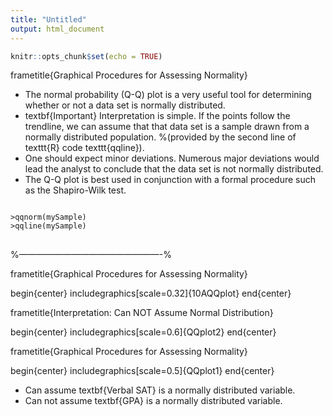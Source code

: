 ```yaml
---
title: "Untitled"
output: html_document
---
```


```r
knitr::opts_chunk$set(echo = TRUE)
```

<p>

frametitle{Graphical Procedures for Assessing Normality}


 * The normal probability (Q-Q) plot is a very useful tool for determining whether or not a data set is normally distributed.
 * textbf{Important} Interpretation is simple. If the points follow the trendline, we can assume that that data set is a sample drawn from a normally distributed population.
%(provided by the second line of texttt{R} code texttt{qqline}).
 * One should expect minor deviations. Numerous major deviations would lead the analyst to conclude that the data set is not normally distributed.
 * The Q-Q plot is best used in conjunction with a formal procedure such as the Shapiro-Wilk test.


<pre>
<code>
>qqnorm(mySample)
>qqline(mySample)
</code>
</pre>
<p>


%-------------------------------------------------%


frametitle{Graphical Procedures for Assessing Normality}

begin{center}
includegraphics[scale=0.32]{10AQQplot}
end{center}




frametitle{Interpretation: Can NOT Assume Normal Distribution}

begin{center}
includegraphics[scale=0.6]{QQplot2}
end{center}




frametitle{Graphical Procedures for Assessing Normality}

begin{center}
includegraphics[scale=0.5]{QQplot1}
end{center}

 * Can assume textbf{Verbal SAT} is a normally distributed variable.
 * Can not assume textbf{GPA} is a normally distributed variable.

\documentclass{beamer}

\usepackage{amsmath}
\usepackage{amssymb}
\usepackage{graphics}

\begin{document}

\section*{Checking for Normality}
\begin{frame}
\frametitle{Normal Probability Plots}
\Large
\begin{itemize}
\item A normal distribution is often a reasonable model for the data. Without inspecting the data, however, it is risky to assume a normal distribution. 

\item There are a number of graphs that can be used to check the deviations of the data from the normal distribution. 

\end{itemize}

---
title: "Normal Probability plots (qqplots)"
author: "Kevin O'Brien"
date: "Friday, April 17, 2015"
output: html_document
---

`qqnorm` is a generic function the default method of which produces a normal QQ plot of the values in y. `qqline` adds a trendline to a normal quantile-quantile plot which passes through the first and third quartiles.

If the points on the plot follow the trendline, then the data can be considered to be normally distributed. The procedure is best used in conjunction with formal hypothesis tests, such as the **Shapiro-Wilk** test.

```r
summary(mtcars$mpg)
```

### Implementation with R
```r
qqnorm(mtcars$mpg)
qqline(mtcars$mpg, pch=18, col="red")
```
Reasonably safe to assume Normality.
```r
shapiro.test(mtcars$mpg)
```
High p-value, so we fail to reject the null hypothesis that the data is normally distributed. Again, reasonably safe to assume Normality.

\frametitle{Normal Probability Plots}
\Large
\begin{itemize}
\item A histogram is an example of a graph that can be used to check normality. \item Here, the histogram should reveal a bell shaped curve. 
\end{itemize}
\begin{figure}
\centering
\includegraphics[width=0.7\linewidth]{./LargeXNormHist}
\label{fig:LargeXNormHist}
\end{figure}

\end{frame}
%-------------------------------------------------------------------------- %
\begin{frame}
\frametitle{Normal Probability Plots}
\Large

\begin{figure}
\centering
\includegraphics[width=0.7\linewidth]{./LargeXNotNormHist}
\label{fig:LargeXNotNormHist}
\end{figure}

\end{frame}
%------------------------------------------------- %
\begin{frame}
\frametitle{Normal Probability Plots}
\Large
\begin{itemize}

\item The most useful tool for assessing normality is a \textit{\textbf{quantile -quantile}} or \textbf{Q-Q} plot. \item This is a scatterplot with the quantiles of the scores on the horizontal axis and the equivalent values expected when assuming the normal distribution, on the vertical axis. 
\end{itemize}
\end{frame}
%------------------------------------------------- %
\begin{frame}
\frametitle{Normal Probability Plots}
\Large
\begin{itemize}
\item The steps in constructing a QQ plot are as follows: First, we sort the data from smallest to largest. 
\item A plot of these scores against the expected normal scores should reveal a straight line. \item The expected normal scores are calculated by taking the z-scores  where I is the rank in increasing order.
\end{itemize}
\end{frame}
%------------------------------------------------- %
\begin{frame}
\frametitle{Normal Probability Plots}
\Large
\begin{itemize}

\item Curvature of the points indicates departures of normality. This plot is also useful for detecting outliers. The outliers appear as points that are far away from the overall pattern op points
\end{itemize}
\end{frame}
%------------------------------------------------- %
\begin{frame}
\frametitle{Normal Probability Plots}

\end{frame}
\end{document}

\documentclass[12pt, a4paper]{report}
\usepackage{epsfig}
\usepackage{subfigure}
%\usepackage{amscd}
\usepackage{amssymb}
\usepackage{graphicx}
%\usepackage{amscd}
\usepackage{amssymb}
\usepackage{amsthm, amsmath}
\usepackage{amsbsy}
\usepackage[usenames]{color}
%\usepackage{listings}

\title{Descriptive Statistics}
\begin{document}

\section*{Checking for Normality}

A normal distribution is often a reasonable model for the data. Without inspecting the data, however, it is risky to assume a normal distribution. There are a number of graphs that can be used to check the deviations of the data from the normal distribution. 

A histogram is an example of a graph that can be used to check normality. Here, the histogram should reveal a bell shaped curve. (IMAGE HERE)

\subsection*{The Q-Q Plot}



The most useful tool for assessing normality is a quantile quantile or QQ plot. This is a scatterplot with the quantiles of the scores on the horizontal axis and the expected normal scores on the vertical axis. The steps in constructing a QQ plot are as follows: First, we sort the data from smallest to largest. A plot of these scores against the expected normal scores should reveal a straight line. The expected normal scores are calculated by taking the z-scores  where I is the rank in increasing order.

Curvature of the points indicates departures of normality. This plot is also useful for detecting outliers. The outliers appear as points that are far away from the overall pattern op points


\end{document}
